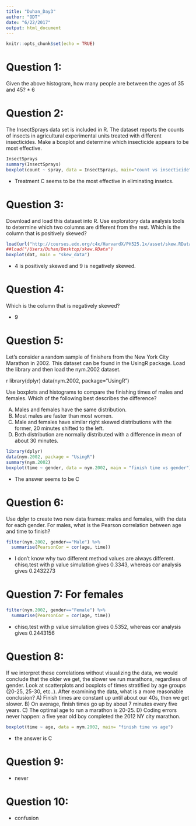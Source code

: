 ```yaml
---
title: "Duhan_Day3"
author: "ODT"
date: "6/22/2017"
output: html_document
---
```


```r
knitr::opts_chunk$set(echo = TRUE)
```
# Question 1: 
Given the above histogram, how many people are between the ages of 35 and 45?
* 6

# Question 2: 
The InsectSprays data set is included in R. The dataset reports the counts of insects in agricultural experimental units treated with different insecticides. Make a boxplot and determine which insecticide appears to be most effective.

```r
InsectSprays
summary(InsectSprays)
boxplot(count ~ spray, data = InsectSprays, main="count vs insecticide", notch=TRUE, var.width=TRUE)

```
* Treatment C seems to be the most effective in eliminating insetcs.

# Question 3: 
Download and load this dataset into R. Use exploratory data analysis tools to determine which two columns are different from the rest. Which is the column that is positively skewed?

```r
load(url("http://courses.edx.org/c4x/HarvardX/PH525.1x/asset/skew.RData"))
##load("/Users/Duhan/Desktop/skew.RData")
boxplot(dat, main = "skew_data")

```
* 4 is positively skewed and 9 is negatively skewed.

# Question 4: 
Which is the column that is negatively skewed?

* 9

# Question 5: 
Let’s consider a random sample of finishers from the New York City Marathon in 2002. This dataset can be found in the UsingR package. Load the library and then load the nym.2002 dataset.

r library(dplyr) data(nym.2002, package="UsingR")

Use boxplots and histograms to compare the finishing times of males and females. Which of the following best describes the difference?

A) Males and females have the same distribution.
B) Most males are faster than most women.
C) Male and females have similar right skewed distributions with the former, 20 minutes shifted to the left.
D) Both distribution are normally distributed with a difference in mean of about 30 minutes.

```r
library(dplyr)
data(nym.2002, package = "UsingR")
summary(nym.2002)
boxplot(time ~ gender, data = nym.2002, main = "finish time vs gender")
```
* The answer seems to be C

# Question 6: 
Use dplyr to create two new data frames: males and females, with the data for each gender. For males, what is the Pearson correlation between age and time to finish?

```r
filter(nym.2002, gender=="Male") %>%
  summarise(PearsonCor = cor(age, time))
```

* I don't know why two different method values are always different. 
chisq.test with p value simulation gives 0.3343, whereas cor analysis gives 0.2432273

# Question 7: For females

```r
filter(nym.2002, gender=="Female") %>%
  summarise(PearsonCor = cor(age, time))
```

* chisq.test with p value simulation gives 0.5352, whereas cor analysis gives 0.2443156


# Question 8: 
If we interpret these correlations without visualizing the data, we would conclude that the older we get, the slower we run marathons, regardless of gender. Look at scatterplots and boxplots of times stratified by age groups (20-25, 25-30, etc..). After examining the data, what is a more reasonable conclusion?
A) Finish times are constant up until about our 40s, then we get slower.
B) On average, finish times go up by about 7 minutes every five years.
C) The optimal age to run a marathon is 20-25.
D) Coding errors never happen: a five year old boy completed the 2012 NY city marathon.
```r
boxplot(time ~ age, data = nym.2002, main= "finish time vs age")

```
* the answer is C

# Question 9:
* never

# Question 10: 
* confusion
